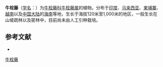 {{Speciesbox
| name = 牛栓藤
| status = 
| status_system = 
| image =
| genus = Connarus
| species = paniculatus
| authority = Roxb.
}}

'''牛栓藤'''（[[学名|学名]]：{{lang|la|''Connarus paniculatus''}}）为[[牛栓藤科|牛栓藤科]][[牛栓藤属|牛栓藤属]]的植物。分布于[[印度|印度]]、[[马来西亚|马来西亚]]、[[柬埔寨|柬埔寨]]、[[越南|越南]]以及[[中国大陆|中国大陆]]的[[海南|海南]]等地，生长于海拔120米至1,000米的地区，一般生长在山坡疏林以及密林中，目前尚未由人工引种栽培。

== 参考文献 ==
<div class="references-small">
* {{cite web| url =http://www.bioinfo.cn/db05/KmzwSpecies.php?action=view&id=5682| title =牛栓藤| work =《中国高等植物数据库全库》| publisher =中国科学院微生物研究所| author =昆明植物研究所| accessdate =2009-02-25| deadurl =yes| archiveurl =https://web.archive.org/web/20160305022309/http://www.bioinfo.cn/db05/KmzwSpecies.php?action=view&id=5682| archivedate =2016-03-05}}
</div>
{{Taxonbar|from=Q13111342}}

[[Category:牛栓藤属|牛栓藤]]


{{植物小作品}}